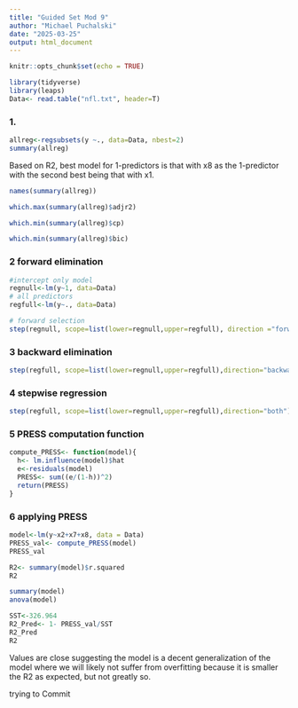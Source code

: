```yaml
---
title: "Guided Set Mod 9"
author: "Michael Puchalski"
date: "2025-03-25"
output: html_document
---
```


```r
knitr::opts_chunk$set(echo = TRUE)
```

```r
library(tidyverse)
library(leaps)
Data<- read.table("nfl.txt", header=T)
```

### 1.

```r
allreg<-regsubsets(y ~., data=Data, nbest=2)
summary(allreg)
```
Based on R2, best model for 1-predictors is that with x8 as the 1-predictor with the second best being that with x1.
```r
names(summary(allreg))
```


```r
which.max(summary(allreg)$adjr2)
```
```r
which.min(summary(allreg)$cp)
```

```r
which.min(summary(allreg)$bic)
```

### 2 forward elimination
```r
#intercept only model
regnull<-lm(y~1, data=Data)
# all predictors
regfull<-lm(y~., data=Data)
```

```r
# forward selection
step(regnull, scope=list(lower=regnull,upper=regfull), direction ="forward")
```

### 3 backward elimination

```r
step(regfull, scope=list(lower=regnull,upper=regfull),direction="backward")
```

### 4 stepwise regression
```r
step(regfull, scope=list(lower=regnull,upper=regfull),direction="both")

```
### 5 PRESS computation function
```r
compute_PRESS<- function(model){
  h<- lm.influence(model)$hat
  e<-residuals(model)
  PRESS<- sum((e/(1-h))^2)
  return(PRESS)
}
```


### 6 applying PRESS
```r
model<-lm(y~x2+x7+x8, data = Data)
PRESS_val<- compute_PRESS(model)
PRESS_val
```


```r
R2<- summary(model)$r.squared
R2
```
```r
summary(model)
anova(model)
```

```r
SST<-326.964
R2_Pred<- 1- PRESS_val/SST
R2_Pred
R2
```
Values are close suggesting the model is a decent generalization of the model where we will likely not suffer from overfitting because it is smaller the R2 as expected, but not greatly so.

trying to Commit
